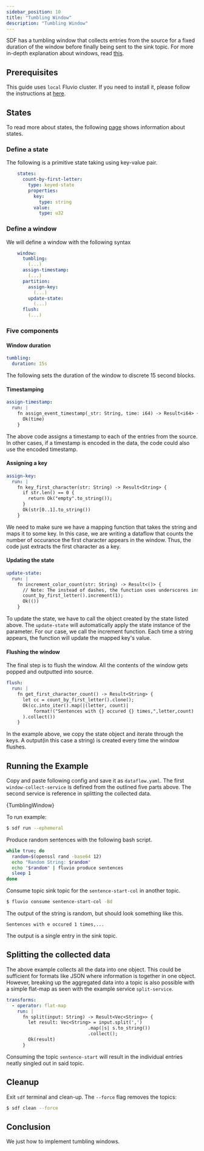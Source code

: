 ```yaml
---
sidebar_position: 10
title: "Tumbling Window"
description: "Tumbling Window"
---
```



SDF has a tumbling window that collects entries from the source for a fixed duration of the window before finally being sent to the sink topic. For more in-depth explanation about windows, read [this][windows].

## Prerequisites

This guide uses `local` Fluvio cluster. If you need to install it, please follow the instructions at [here][installation].

## States

To read more about states, the following [page][state] shows information about states.

### Define a state

The following is a primitive state taking using key-value pair.
```YAML
    states:
      count-by-first-letter:
        type: keyed-state
        properties:
          key: 
            type: string
          value:
            type: u32
```

### Define a window

We will define a window with the following syntax
```YAML
    window: 
      tumbling: 
        (...)
      assign-timestamp:
        (...)
      partition:
        assign-key:
          (...)
        update-state:
          (...)
      flush:
        (...)
```
### Five components
#### Window duration
```YAML
tumbling: 
  duration: 15s
```
The following sets the duration of the window to discrete 15 second blocks.
#### Timestamping
```YAML
assign-timestamp:
  run: | 
    fn assign_event_timestamp(_str: String, time: i64) -> Result<i64> {
      Ok(time)
    }
```
The above code assigns a timestamp to each of the entries from the source. In other cases, if a timestamp is encoded in the data, the code could also use the encoded timestamp.
#### Assigning a key
```YAML
assign-key:
  run: |
    fn key_first_character(str: String) -> Result<String> {
      if str.len() == 0 {
        return Ok("empty".to_string());
      }
      Ok(str[0..1].to_string())
    }
```
We need to make sure we have a mapping function that takes the string and maps it to some key. In this case, we are writing a dataflow that counts the number of occurance the first character appears in the window. Thus, the code just extracts the first character as a key.

#### Updating the state
```YAML
update-state:
  run: |
    fn increment_color_count(str: String) -> Result<()> {
      // Note: The instead of dashes, the function uses underscores instead.
      count_by_first_letter().increment(1);
      Ok(())
    }
```
To update the state, we have to call the object created by the state listed above. The `update-state` will automatically apply the state instance of the parameter. For our case, we call the increment function. Each time a string appears, the function will update the mapped key's value. 

#### Flushing the window
The final step is to flush the window. All the contents of the window gets popped and outputted into source.
```YAML
flush:
  run: |
    fn get_first_character_count() -> Result<String> {
      let cc = count_by_first_letter().clone();
      Ok(cc.into_iter().map(|(letter, count)|
          format!("Sentences with {} occured {} times,",letter,count)
      ).collect())
    }
```
In the example above, we copy the state object and iterate through the keys. A output(in this case a string) is created every time the window flushes. 

## Running the Example

Copy and paste following config and save it as `dataflow.yaml`. The first `window-collect-service` is defined from the outlined five parts above. The second service is reference in splitting the collected data.


<CodeBlock language="yaml">{TumblingWindow}</CodeBlock>

To run example:
```bash copy="cmd"
$ sdf run --ephemeral
```

Produce random sentences with the following bash script.

```bash copy="cmd"
while true; do
  random=$(openssl rand -base64 12)
  echo "Random String: $random"
  echo "$random" | fluvio produce sentences
  sleep 1  
done
```

Consume topic sink topic for the `sentence-start-col` in another topic.

```bash copy="cmd"
$ fluvio consume sentence-start-col -Bd
```

The output of the string is random, but should look something like this.
```
Sentences with e occured 1 times,...
```
The output is a single entry in the sink topic.

## Splitting the collected data
The above example collects all the data into one object. This could be sufficient for formats like JSON where information is together in one object. However, breaking up the aggregated data into a topic is also possible with a simple flat-map as seen with the example service `split-service`.

```YAML
transforms:
  - operator: flat-map
    run: |
      fn split(input: String) -> Result<Vec<String>> {
        let result: Vec<String> = input.split(',')
                              .map(|s| s.to_string())
                              .collect();
        Ok(result)
      }
```

Consuming the topic `sentence-start` will result in the individual entries neatly singled out in said topic.

## Cleanup

Exit `sdf` terminal and clean-up. The `--force` flag removes the topics:

```bash copy="cmd"
$ sdf clean --force
```


## Conclusion

We just how to implement tumbling windows. 

[installation]: /docs/fluvio/quickstart#install-fluvio
[windows]: /sdf/concepts/window-processing
[state]: /sdf/concepts/services/state